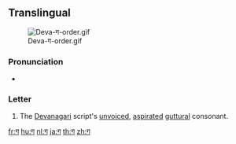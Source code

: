 {{also|ग़|ਗ}}
==Translingual==
[[File:Deva-ग-order.gif|thumb]]

===Pronunciation===
* {{IPA|/gə/|lang=mul}}

===Letter===
{{mul-deva|ga}}

# The [[Devanagari]] script's [[unvoiced]], [[aspirated]] [[guttural]] consonant.

[[fr:ग]]
[[hu:ग]]
[[nl:ग]]
[[ja:ग]]
[[th:ग]]
[[zh:ग]]